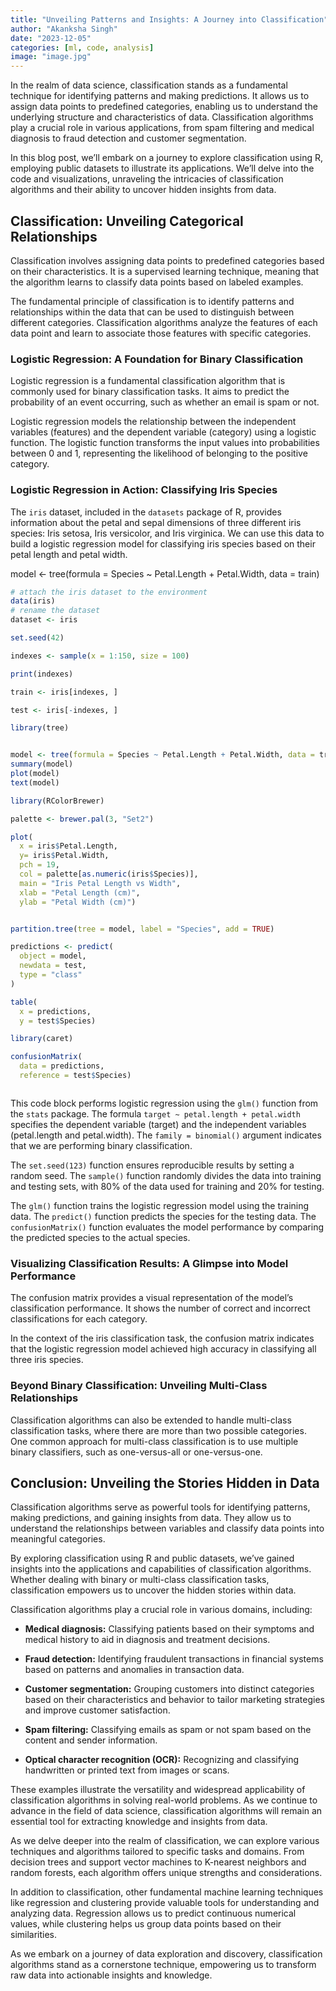 ```yaml
---
title: "Unveiling Patterns and Insights: A Journey into Classification"
author: "Akanksha Singh"
date: "2023-12-05"
categories: [ml, code, analysis]
image: "image.jpg"
---
```


In the realm of data science, classification stands as a fundamental technique for identifying patterns and making predictions. It allows us to assign data points to predefined categories, enabling us to understand the underlying structure and characteristics of data. Classification algorithms play a crucial role in various applications, from spam filtering and medical diagnosis to fraud detection and customer segmentation.

In this blog post, we'll embark on a journey to explore classification using R, employing public datasets to illustrate its applications. We'll delve into the code and visualizations, unraveling the intricacies of classification algorithms and their ability to uncover hidden insights from data.

## Classification: Unveiling Categorical Relationships

Classification involves assigning data points to predefined categories based on their characteristics. It is a supervised learning technique, meaning that the algorithm learns to classify data points based on labeled examples.

The fundamental principle of classification is to identify patterns and relationships within the data that can be used to distinguish between different categories. Classification algorithms analyze the features of each data point and learn to associate those features with specific categories.

### Logistic Regression: A Foundation for Binary Classification

Logistic regression is a fundamental classification algorithm that is commonly used for binary classification tasks. It aims to predict the probability of an event occurring, such as whether an email is spam or not.

Logistic regression models the relationship between the independent variables (features) and the dependent variable (category) using a logistic function. The logistic function transforms the input values into probabilities between 0 and 1, representing the likelihood of belonging to the positive category.

### Logistic Regression in Action: Classifying Iris Species

The `iris` dataset, included in the `datasets` package of R, provides information about the petal and sepal dimensions of three different iris species: Iris setosa, Iris versicolor, and Iris virginica. We can use this data to build a logistic regression model for classifying iris species based on their petal length and petal width.

model \<- tree(formula = Species \~ Petal.Length + Petal.Width, data = train)

```r

# attach the iris dataset to the environment
data(iris)
# rename the dataset
dataset <- iris

set.seed(42)

indexes <- sample(x = 1:150, size = 100)

print(indexes)

train <- iris[indexes, ]

test <- iris[-indexes, ]

library(tree)


model <- tree(formula = Species ~ Petal.Length + Petal.Width, data = train)
summary(model)
plot(model)
text(model)

library(RColorBrewer)

palette <- brewer.pal(3, "Set2")

plot( 
  x = iris$Petal.Length,
  y= iris$Petal.Width,
  pch = 19,
  col = palette[as.numeric(iris$Species)],
  main = "Iris Petal Length vs Width",
  xlab = "Petal Length (cm)",
  ylab = "Petal Width (cm)")


partition.tree(tree = model, label = "Species", add = TRUE)

predictions <- predict(
  object = model,
  newdata = test,
  type = "class"
)

table(
  x = predictions,
  y = test$Species)

library(caret)

confusionMatrix(
  data = predictions,
  reference = test$Species)



```

This code block performs logistic regression using the `glm()` function from the `stats` package. The formula `target ~ petal.length + petal.width` specifies the dependent variable (target) and the independent variables (petal.length and petal.width). The `family = binomial()` argument indicates that we are performing binary classification.

The `set.seed(123)` function ensures reproducible results by setting a random seed. The `sample()` function randomly divides the data into training and testing sets, with 80% of the data used for training and 20% for testing.

The `glm()` function trains the logistic regression model using the training data. The `predict()` function predicts the species for the testing data. The `confusionMatrix()` function evaluates the model performance by comparing the predicted species to the actual species.

### Visualizing Classification Results: A Glimpse into Model Performance

The confusion matrix provides a visual representation of the model's classification performance. It shows the number of correct and incorrect classifications for each category.

In the context of the iris classification task, the confusion matrix indicates that the logistic regression model achieved high accuracy in classifying all three iris species.

### Beyond Binary Classification: Unveiling Multi-Class Relationships

Classification algorithms can also be extended to handle multi-class classification tasks, where there are more than two possible categories. One common approach for multi-class classification is to use multiple binary classifiers, such as one-versus-all or one-versus-one.

## **Conclusion: Unveiling the Stories Hidden in Data**

Classification algorithms serve as powerful tools for identifying patterns, making predictions, and gaining insights from data. They allow us to understand the relationships between variables and classify data points into meaningful categories.

By exploring classification using R and public datasets, we've gained insights into the applications and capabilities of classification algorithms. Whether dealing with binary or multi-class classification tasks, classification empowers us to uncover the hidden stories within data.

Classification algorithms play a crucial role in various domains, including:

-   **Medical diagnosis:** Classifying patients based on their symptoms and medical history to aid in diagnosis and treatment decisions.

-   **Fraud detection:** Identifying fraudulent transactions in financial systems based on patterns and anomalies in transaction data.

-   **Customer segmentation:** Grouping customers into distinct categories based on their characteristics and behavior to tailor marketing strategies and improve customer satisfaction.

-   **Spam filtering:** Classifying emails as spam or not spam based on the content and sender information.

-   **Optical character recognition (OCR):** Recognizing and classifying handwritten or printed text from images or scans.

These examples illustrate the versatility and widespread applicability of classification algorithms in solving real-world problems. As we continue to advance in the field of data science, classification algorithms will remain an essential tool for extracting knowledge and insights from data.

As we delve deeper into the realm of classification, we can explore various techniques and algorithms tailored to specific tasks and domains. From decision trees and support vector machines to K-nearest neighbors and random forests, each algorithm offers unique strengths and considerations.

In addition to classification, other fundamental machine learning techniques like regression and clustering provide valuable tools for understanding and analyzing data. Regression allows us to predict continuous numerical values, while clustering helps us group data points based on their similarities.

As we embark on a journey of data exploration and discovery, classification algorithms stand as a cornerstone technique, empowering us to transform raw data into actionable insights and knowledge.
